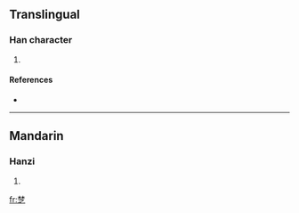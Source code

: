 {{also|楚}}
==Translingual==

===Han character===
{{Han char|rn=75|rad=木|as=08|sn=12|four=|canj=木木戈弓人 (DDINO)}}

# {{defn|Han|sort=木08}}

====References====
* {{Han ref|kx=0537.131|dkj=15062|hdz=21210.060|uh=6918|ud=26904}}

----

==Mandarin==

===Hanzi===
{{cmn-hanzi|pin=[[chǔ]] ([[chu3]])|wg=ch'u<sup>3</sup>}}

# {{defn|Mandarin}}

[[fr:椘]]